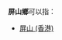 '''屏山鄉'''可以指：
{{PRC admin/disambig|35/04/25/201/000|45/01/23/205/000}}
*[[屏山_(香港)|屏山 (香港)]]
{{disambig|P屏山鄉|Cat=三字中国乡名消歧義}}